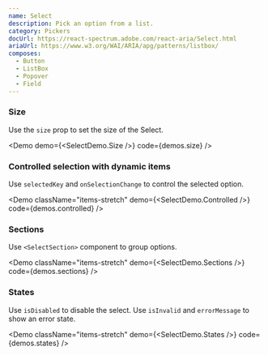 ```yaml
---
name: Select
description: Pick an option from a list.
category: Pickers
docUrl: https://react-spectrum.adobe.com/react-aria/Select.html
ariaUrl: https://www.w3.org/WAI/ARIA/apg/patterns/listbox/
composes:
  - Button
  - ListBox
  - Popover
  - Field
---
```


### Size

Use the `size` prop to set the size of the Select.

<Demo demo={<SelectDemo.Size />} code={demos.size} />

### Controlled selection with dynamic items

Use `selectedKey` and `onSelectionChange` to control the selected option.

<Demo
  className="items-stretch"
  demo={<SelectDemo.Controlled />}
  code={demos.controlled}
/>

### Sections

Use `<SelectSection>` component to group options.

<Demo
  className="items-stretch"
  demo={<SelectDemo.Sections />}
  code={demos.sections}
/>

### States

Use `isDisabled` to disable the select. Use `isInvalid` and `errorMessage` to
show an error state.

<Demo
  className="items-stretch"
  demo={<SelectDemo.States />}
  code={demos.states}
/>
